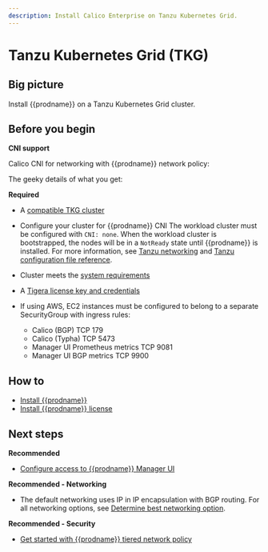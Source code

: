 ```yaml
---
description: Install Calico Enterprise on Tanzu Kubernetes Grid.
---
```


# Tanzu Kubernetes Grid (TKG)

## Big picture

Install {{prodname}} on a Tanzu Kubernetes Grid cluster.

## Before you begin

**CNI support**

Calico CNI for networking with {{prodname}} network policy:

The geeky details of what you get:

<GeekDetails
  prodname='{{prodname}}'
  details='Policy:Calico,IPAM:Calico,CNI:Calico,Overlay:IPIP,Routing:BGP,Datastore:Kubernetes'
/>

**Required**

- A [compatible TKG cluster](../compatibility.mdx#tkg)
- Configure your cluster for {{prodname}} CNI
  The workload cluster must be configured with `CNI: none`. When the workload cluster is bootstrapped, the nodes will be in a `NotReady` state until {{prodname}} is installed. For more information, see [Tanzu networking](https://docs.vmware.com/en/VMware-Tanzu-Kubernetes-Grid/1.5/vmware-tanzu-kubernetes-grid-15/GUID-tanzu-k8s-clusters-networking.html) and [Tanzu configuration file reference](https://docs.vmware.com/en/VMware-Tanzu-Kubernetes-Grid/1.5/vmware-tanzu-kubernetes-grid-15/GUID-tanzu-config-reference.html).

- Cluster meets the [system requirements](requirements.mdx)
- A [Tigera license key and credentials](calico-enterprise.mdx)
- If using AWS, EC2 instances must be configured to belong to a separate SecurityGroup with ingress rules:
  - Calico (BGP) TCP 179
  - Calico (Typha) TCP 5473
  - Manager UI Prometheus metrics TCP 9081
  - Manager UI BGP metrics TCP 9900

## How to

- [Install {{prodname}}](#install-calico-enterprise)
- [Install {{prodname}} license](#install-calico-enterprise-license)

<InstallGeneric clusterType='standalone' />

## Next steps

**Recommended**

- [Configure access to {{prodname}} Manager UI](../../operations/cnx/access-the-manager.mdx)

**Recommended - Networking**

- The default networking uses IP in IP encapsulation with BGP routing. For all networking options, see [Determine best networking option](../../networking/determine-best-networking.mdx).

**Recommended - Security**

- [Get started with {{prodname}} tiered network policy](../../network-policy/policy-tiers/tiered-policy.mdx)
